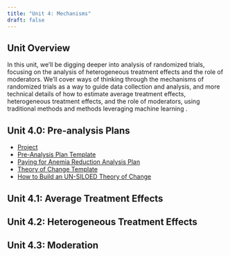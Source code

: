 ```yaml
---
title: "Unit 4: Mechanisms"
draft: false
---
```


## Unit Overview

In this unit, we'll be digging deeper into analysis of randomized trials, focusing on the analysis of heterogeneous treatment effects and the role of moderators. We'll cover ways of thinking through the mechanisms of randomized trials as a way to guide data collection and analysis, and more technical details of how to estimate average treatment effects, heterogeneous treatment effects, and the role of moderators, using traditional methods and methods leveraging machine learning .

## Unit 4.0: Pre-analysis Plans

- [Project](project.qmd)
- [Pre-Analysis Plan Template](Resources/Pre-AnalysisPlanTemplate.qmd)
- [Paying for Anemia Reduction Analysis Plan](https://www.socialscienceregistry.org/trials/1469)
- [Theory of Change Template](https://app.mural.co/t/digitalhealtheconlab8807/m/digitalhealtheconlab8807/1631664414562/d69f1bdcb404ff329601238e4b95383e9b667aff?sender=uef946b18ad7445100afd8329)
- [How to Build an UN-SILOED Theory of Change](https://www.youtube.com/watch?v=pWutrZwzP18)


## Unit 4.1: Average Treatment Effects


## Unit 4.2: Heterogeneous Treatment Effects


## Unit 4.3: Moderation



